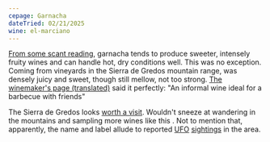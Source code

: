 ```yaml
---
cepage: Garnacha
dateTried: 02/21/2025
wine: el-marciano
---
```


[From some scant reading](https://www.wsetglobal.com/knowledge-centre/blog/2021/september/14/understanding-grapes-spotlight-on-grenache/),
garnacha tends to produce sweeter, intensely fruity wines and can handle hot,
dry conditions well. This was no exception. Coming from vineyards in the Sierra
de Gredos mountain range, was densely juicy and sweet, though still mellow, not
too strong.
[The winemaker's page (translated)](https://alfredomaestro.com/producto/el-marciano/)
said it perfectly: "An informal wine ideal for a barbecue with friends"

The Sierra de Gredos looks
[worth a visit](https://www.tripadvisor.com/Attraction_Review-g642219-d1770217-Reviews-Parque_Regional_de_la_Sierra_de_Gredos-Navarredonda_de_Gredos_Province_of_Avila_C.html).
Wouldn't sneeze at wandering in the mountains and sampling more wines like this
. Not to mention that, apparently, the name and label allude to reported
[UFO](https://terroirizer.wine/products/alfredo-maestro-el-marciano)
[sightings](https://latitude51.ie/2021/05/17/a-taste-of-sierra-de-gredos-madrid/)
in the area.
